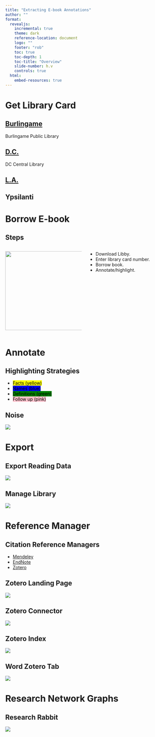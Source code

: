 ```yaml
---
title: "Extracting E-book Annotations"
author: ""
format:
  revealjs:
    incremental: true
    theme: dark
    reference-location: document
    logo: ""
    footer: "rob"
    toc: true
    toc-depth: 1
    toc-title: "Overview"
    slide-number: h.v
    controls: true
  html:
    embed-resources: true
---
```


# Get Library Card

## [Burlingame](https://www.burlingame.org/library/)  {background-image="https://github.com/RobWiederstein/libby/blob/main/img/bgame_library.jpg"}


::: {.notes}
Burlingame Public Library
:::


##  [D.C.](https://www.dclibrary.org) {background-image="https://github.com/RobWiederstein/libby/blob/main/img/dc_central_library.jpg?raw=true"}

:::{.notes}
DC Central Library
:::

##  [L.A.](https://www.lapl.org) {background-image="https://github.com/RobWiederstein/libby/blob/main/img/la_library.jpg?raw=true"}

## Ypsilanti    {background-image="https://github.com/RobWiederstein/libby/blob/main/img/ypsilanti_library.jpg?raw=true"}

# Borrow E-book

## Steps


:::: {.columns}

::: {.column width="50%"}
![](img\Libby_icon_+_wordmark_V.svg){.absolute width="250" top="150" left="100"}
:::

::: {.column width="50%"}
- Download Libby.
- Enter library card number.
- Borrow book.
- Annotate/highlight.
:::

::::

# Annotate

## Highlighting Strategies

:::{.nonincremental}
-  <mark>Facts (yellow)</mark>
-  <mark style="background: blue!important">Names (blue)</mark>
-  <mark style="background: green!important">Definitions (green)</mark>
-  <mark style="background: pink!important">Follow up (pink)</mark>
:::

## Noise

![](img\noise_page.jpeg)

# Export

## Export Reading Data

![](img\export_reading_data.jpeg)

## Manage Library

![](img\manage_library.jpeg)

# Reference Manager

## Citation Reference Managers 

:::{.nonincremental}
- [Mendeley](https://www.mendeley.com/reference-management/reference-manager/)
- [EndNote](http://endnote.com)
- [Zotero](https://www.zotero.org)
:::

## Zotero Landing Page

![](img\zotero_landing.png){.r-stretch}

## Zotero Connector

![](img\zotero_connector.jpeg){.r-stretch}

## Zotero Index

![](img\zotero_view.png){.r-stretch}

## Word Zotero Tab

![](img\word_zotero_tab.jpg)



# Research Network Graphs


## Research Rabbit

![](img\network_graph.jpg)
